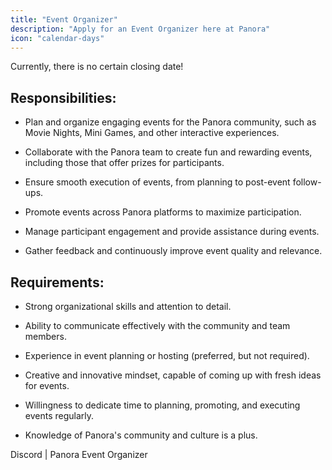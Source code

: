 ```yaml
---
title: "Event Organizer"
description: "Apply for an Event Organizer here at Panora"
icon: "calendar-days"
---
```


<Note>Currently, there is no certain closing date!</Note>

## Responsibilities:

* Plan and organize engaging events for the Panora community, such as Movie Nights, Mini Games, and other interactive experiences.

* Collaborate with the Panora team to create fun and rewarding events, including those that offer prizes for participants.

* Ensure smooth execution of events, from planning to post-event follow-ups.

* Promote events across Panora platforms to maximize participation.

* Manage participant engagement and provide assistance during events.

* Gather feedback and continuously improve event quality and relevance.

## Requirements:

* Strong organizational skills and attention to detail.

* Ability to communicate effectively with the community and team members.

* Experience in event planning or hosting (preferred, but not required).

* Creative and innovative mindset, capable of coming up with fresh ideas for events.

* Willingness to dedicate time to planning, promoting, and executing events regularly.

* Knowledge of Panora's community and culture is a plus.

<CardGroup cols={1}>
  <Card href="https://discord.gg/2qsxZHfaTG" icon="pen-to-square" horizontal>
    Discord | Panora Event Organizer
  </Card>
</CardGroup>